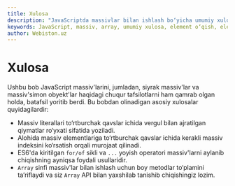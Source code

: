 ```yaml
---
title: Xulosa
description: "JavaScriptda massivlar bilan ishlash bo‘yicha umumiy xulosa: elementlarni o‘qish va yozish, qo‘shish va o‘chirish, uzunlikni boshqarish, ko‘p o‘lchovli massivlar va massivsimon obyektlar. Massiv metodlari (push, pop, map, filter, reduce) yordamida samarali dasturlash."
keywords: JavaScript, massiv, array, umumiy xulosa, element o‘qish, element yozish, qo‘shish, o‘chirish, uzunlik, length, ko‘p o‘lchovli massiv, multidimensional array, massivsimon obyekt, array-like objects, string as array, massiv metodlari, push, pop, map, filter, reduce, tutorial, beginner, advanced, summary
author: Webiston.uz
---
```



# Xulosa

Ushbu bob JavaScript massiv'larini, jumladan, siyrak massiv'lar va massiv'simon obyekt'lar haqidagi chuqur tafsilotlarni ham qamrab olgan holda, batafsil yoritib berdi. Bu bobdan olinadigan asosiy xulosalar quyidagilardir:

*   Massiv literallari to‘rtburchak qavslar ichida vergul bilan ajratilgan qiymatlar ro‘yxati sifatida yoziladi.
*   Alohida massiv elementlariga to‘rtburchak qavslar ichida kerakli massiv indeksini ko‘rsatish orqali murojaat qilinadi.
*   ES6'da kiritilgan `for/of` sikli va `...` yoyish operatori massiv'larni aylanib chiqishning ayniqsa foydali usullaridir.
*   `Array` sinfi massiv'lar bilan ishlash uchun boy metodlar to‘plamini ta’riflaydi va siz `Array` API bilan yaxshilab tanishib chiqishingiz lozim.